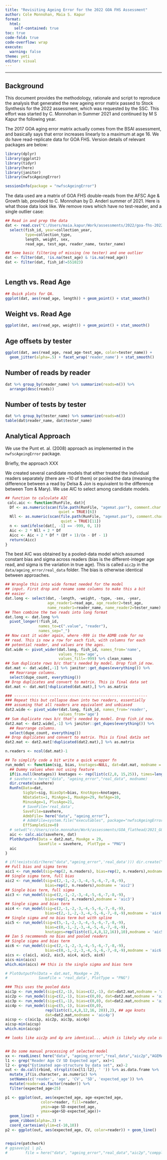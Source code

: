 ```yaml
---
title: "Revisiting Ageing Error for the 2022 GOA FHS Assessment"
author: Cole Monnohan, Maia S. Kapur
format:
  html:
    self-contained: true
toc: true
code-fold: true
code-overflow: wrap
execute: 
  warning: false 
theme: yeti
editor: visual
---
```


------------------------------------------------------------------------

## Background

This document provides the methodology, rationale and script to reproduce the analysis that generated the new ageing error matrix passed to Stock Synthesis for the 2022 assessment, which was requested by the SSC. This effort was started by C. Monnohan in Summer 2021 and continued by M S Kapur the following year.

The 2017 GOA aging error matrix actually comes from the BSAI assessment, and basically says that error increases linearly to a maximum at age 16. We do have read-replicate data for GOA FHS. Version details of relevant packages are below:

```r
library(dplyr)
library(ggplot2)
library(tidyr)
library(here)
library(janitor)
library(nwfscAgeingError)

sessionInfo(package = "nwfscAgeingError")

```

The data used are a matrix of GOA FHS double-reads from the AFSC Age & Growth lab, provided to C. Monnohan by D. Anderl summer of 2021. Here is what those data look like. We remove rows which have no test-reader, and a single outlier case:

```r
## Read in and prep the data
dat <- read.csv("C:/Users/maia.kapur/Work/assessments/2022/goa-fhs-2022/data/ageing_error/all goa flathead sole.csv") %>%
  select(fish_id, year=collection_year,
         type=collection_type,
         length, weight, sex,
         read_age, test_age, reader_name, tester_name)

## Some basic filtering of missing (no tester) and one outlier
dat <- filter(dat, !is.na(test_age) & !is.na(read_age))
dat <- filter(dat, fish_id!=551023)



```

::: panel-tabset
## Length vs. Read Age

```r
## Quick plots for QA.
ggplot(dat, aes(read_age, length)) + geom_point() + stat_smooth()
```

## Weight vs. Read Age

```r
ggplot(dat, aes(read_age, weight)) + geom_point() + stat_smooth()

```

## Age offsets by tester

```r
ggplot(dat, aes(read_age, read_age-test_age, color=tester_name)) + 
  geom_jitter(alpha=.5) + facet_wrap('reader_name') + stat_smooth()

```

## Number of reads by reader

```r
dat %>% group_by(reader_name) %>% summarize(reads=n()) %>%
  arrange(desc(reads))
```

## Number of tests by tester

```r

dat %>% group_by(tester_name) %>% summarize(reads=n())
table(dat$reader_name, dat$tester_name)

```
:::

## Analytical Approach

We use the Punt et. al. (2008) approach as implemented in the `nwfscAgeingError` package.

Briefly, the approach XXX

We created several candidate models that either treated the individual readers separately (there are \~10 of them) or pooled the data (meaning the difference between a read by Delsa & Jon is equivalent to the difference between Tom & Mary). We use AIC to select among candidate models.

```r
## function to calculate AIC
 calc.aic <- function(RunFile, dat){
  Df <- as.numeric(scan(file.path(RunFile, "agemat.par"), comment.char = "%", what = "character",
                        quiet = TRUE)[6])
  Nll <- as.numeric(scan(file.path(RunFile, "agemat.par"), comment.char = "%", what = "character",
                         quiet = TRUE)[11])
  n <- sum(ifelse(dat[, -1] == -999, 0, 1))
  Aic <- 2 * Nll + 2 * Df
  Aicc <- Aic + 2 * Df * (Df + 1)/(n - Df - 1)
  return(Aicc)
}
```

The best AIC was obtained by a pooled-data model which assumed constant bias and sigma across readers (bias is the different-integer age read, and sigma is the variation in true age). This is called `aic2p` in the `data/ageing_error/real_data` folder. The bias is otherwise identical between approaches.

```r
## Wrangle this into wide format needed for the model
## input. First drop and rename some columns to make this a bit
## easier
dat.long <- select(dat, -length, -weight, -type, -sex, -year,
                   age_reader1=read_age, age_reader2=test_age,
                   name_reader1=reader_name, name_reader2=tester_name)
## Then combine the two reads into long format
dat.long <- dat.long %>%
  pivot_longer(!fish_id,
               names_to=c(".value", "reader"),
               names_sep="_")
## Now cast it wider again, where -999 is the ADMB code for no
## read. This is now a row for each fish, with columns for each
## potential reader, and values are the ages.
dat.wide <- pivot_wider(dat.long, fish_id, names_from='name',
                        values_from='age',
                        values_fill=-999) %>% clean_names
## Sum duplicate rows b/c that's needed by model. Drop fish_id now.
dat.mat <- dat.wide[,-1] %>% janitor::get_dupes(everything()) %>%
  ## Rearrange columns.
  select(dupe_count, everything())
## Drop duplicates and convert to matrix. This is final data set
dat.mat <- dat.mat[!duplicated(dat.mat),] %>% as.matrix

### ------------------------------------------------------------
### Repeat this but collapse down into two readers, essentially
### assuming that all readers are equivalent and unbiased
dat2.wide <- pivot_wider(dat.long, fish_id, names_from='reader',
                        values_from='age')
## Sum duplicate rows b/c that's needed by model. Drop fish_id now.
dat2.mat <- dat2.wide[,-1] %>% janitor::get_dupes(everything()) %>%
  ## Rearrange columns.
  select(dupe_count, everything())
## Drop duplicates and convert to matrix. This is final dat2a set
dat2.mat <- dat2.mat[!duplicated(dat2.mat),] %>% as.matrix

n.readers <- ncol(dat.mat)-1

## To simplify code a bit write a quick wrapper fn
run_model <- function(sig, bias, knotages=NULL, dat=dat.mat, modname = 'mod1'){
  ## Dummy values when not using feature
  if(is.null(knotages)) knotages <- rep(list(c(2,8, 15,25)), times=length(sig))
  # savehere = here("data", "ageing_error","real_data", modname)
  dir.create(savehere)
  RunFn(Data=dat,
        SigOpt=sig, BiasOpt=bias, KnotAges=knotages,
        NDataSets=1, MinAge=1, MaxAge=29, RefAge=10,
        MinusAge=1, PlusAge=21,
        # SaveFile='real_data',
        SaveFile=savehere,
        AdmbFile= here("data", "ageing_error"),
        # AdmbFile=system.file("executables", package="nwfscAgeingError"), 
        EffSampleSize=0)
  # setwd("c:/Users/cole.monnahan/Work/assessments/GOA_flathead/2021_GOA_flathead/ageing_error")
  aic <- calc.aic(savehere, dat)
  PlotOutputFn(Data = dat2.mat, MaxAge = 29,
               SaveFile = savehere,  PlotType = "PNG")
  aic
}

# if(!exists(dir(here("data","ageing_error",'real_data'))) dir.create("real_data", showWarnings=FALSE)
## Full bias and sigma terms
aic1 <- run_model(sig=rep(2, n.readers), bias=rep(2, n.readers),modname = 'aic1')
## Single sigma term, full bias
aic2 <- run_model(sig=c(2,-1,-2,-3,-4,-5,-6,-7,-8,-9),
                  bias=rep(2, n.readers),modname = 'aic2')
## Single bias term, full sigma
aic3 <- run_model(sig=c(2,-1,-2,-3,-4,-5,-6,-7,-8,-9),
                  bias=rep(2, n.readers),modname = 'aic3')
## Single sigma and bias term
aic4 <- run_model(sig=c(2,-1,-2,-3,-4,-5,-6,-7,-8,-9),
                  bias=c(2,-1,-2,-3,-4,-5,-6,-7,-8,-9),modname = 'aic4')
## Single sigma and no bias term but with spline
aic5 <- run_model(sig=c(5,-1,-2,-3,-4,-5,-6,-7,-8,-9),
                  bias=c(0,-1,-2,-3,-4,-5,-6,-7,-8,-9),
                  knotages=rep(list(c(1,4,8,12,16)),10),modname = 'aic5')
## Ian S recommends no bias and pooled readers
## Single sigma and bias term
aic6 <- run_model(sig=c(2,-1,-2,-3,-4,-5,-6,-7,-8,-9),
                  bias=c(0,-1,-2,-3,-4,-5,-6,-7,-8,-9),modname = 'aic6')
aics <- c(aic1, aic2, aic3, aic4, aic5, aic6)
aics-min(aics)
which.min(aics) ## this is the single sigma and bias term

# PlotOutputFn(Data = dat.mat, MaxAge = 29,
#              SaveFile = 'real_data', PlotType = "PNG")

### This uses the pooled data
aic1p <- run_model(sig=c(2,-1), bias=c(2,-1), dat=dat2.mat,modname = 'aic1p')
aic2p <- run_model(sig=c(2,-1), bias=c(0,0), dat=dat2.mat,modname = 'aic2p')
aic3p <- run_model(sig=c(1,-1), bias=c(0,0), dat=dat2.mat,modname = 'aic3p')
aic4p <- run_model(sig=c(5,-1), bias=c(0,0),
                  rep(list(c(1,4,8,12,16, 20)),2), ## age knots
                  dat=dat2.mat,modname = 'aic4p')
aicsp <- c(aic1p, aic2p, aic3p, aic4p)
aicsp-min(aicsp)
which.min(aicsp)

## looks like aic2p and 4p are identical... which is likely why cole stuck with 2p


## Do some manual processing of selected model
xx <- readLines( here("data", "ageing_error","real_data","aic2p","AGEMAT.rep"))
l1 <- grep("Reader Age CV SD Expected age", xx)+1
l2 <- grep("Estimated age-structure by data set", xx)-2
out <- do.call(rbind, strsplit(xx[l1:l2], ' ')) %>% as.data.frame %>%
  mutate_if(is.character, as.numeric) %>%
  setNames(c('reader', 'age', 'CV', 'SD', 'expected_age')) %>%
  mutate(reader=as.factor(reader)) %>%
  filter(expected_age<25)

p1 <- ggplot(out, aes(expected_age, age-expected_age,
                color=reader, fill=reader,
                ymin=age-SD-expected_age,
                ymax=age+SD-expected_age))+
  geom_line() +
  geom_ribbon(alpha=.3) +
  coord_cartesian(ylim=c(-10,10))
p2 <- ggplot(out, aes(expected_age, CV, color=reader)) + geom_line()


require(patchwork)
# ggsave(p1 | p2,
#        file = here("data", "ageing_error","real_data","aic2p","compplots.png"))
```
